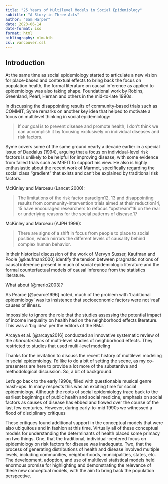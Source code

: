 ```yaml
---
title: "25 Years of Multilevel Models in Social Epidemiology"
subtitle: "A Story in Three Acts"
author: "Sam Harper"
date: 2023-06-14
date-format: iso
format: html
bibliography: mlm.bib
csl: vancouver.csl
---
```


## Introduction

At the same time as social epidemiology started to articulate a new vision for place-based and contextual effects to bring back the focus on population health, the formal literature on causal inference as applied to epidemiology was also taking shape. Foundational work by Robins, Greenland, Pearl, Hernan and others in the mid-to-late 1990s. 

In discussing the disappointing results of community-based trials such as COMMIT, Syme remarks on another key idea that helped to motivate a focus on multilevel thinking in social epidemiology:

> If our goal is to prevent disease and promote health, I don't think we can accomplish it by focusing exclusively on individual diseases and risk factors.

Syme covers some of the same ground nearly a decade earlier in a special issue of Daedalus (1994), arguing that a focus on individual-level risk factors is unlikely to be helpful for improving disease, with some evidence from failed trials such as MRFIT to support his view. He also is highly enthusiastic about the recent work of Marmot, specifically regarding the social class "gradient" that exists and can't be explained by traditional risk factors.  

McKinley and Marceau (Lancet 2000):

> The limitations of the risk factor paradigm12, 13 and disappointing results from community-intervention trials aimed at their reduction14, 15 have encouraged researchers to refocus “upstream”16 on the real or underlying reasons for the social patterns of disease.17

McKinley and Marceau (AJPH 1999):

> There are signs of a shift in focus from people to place to social position, which mirrors the different levels of causality behind complex human behavior.


In their historical discussion of the work of Mervyn Susser, Kaufman and Poole [@kaufman2000] identify the tension between pragmatic notions of causal inference present in much of social epidemiologic literature and the formal counterfactual models of causal inference from the statistics literature. 

What about [@merlo2003]?

As Pearce [@pearce1996] noted, much of the problem with 'traditional epidemiology' was its insistence that socioeconomic factors were not 'real' causes of illness.

Impossible to ignore the role that the studies assessing the potential impact of income inequality on health had on the neighborhood effects literature. This was a 'big idea' per the editors of the BMJ. 

Arcaya et al. [@arcaya2016] conducted an innovative systematic review of the *characteristics* of multi-level studies of neighborhood effects. They restricted to studies that used multi-level modeling

Thanks for the invitation to discuss the recent history of multilevel modeling in social epidemiology. I'd like to do a bit of setting the scene, as my co-presenters are here to provide a lot more of the substantive and methodological discussion. So, a bit of background.

Let's go back to the early 1990s, filled with questionable musical genre mash-ups. In many respects this was an exciting time for social epidemiology. Although the roots of social epidemiology trace back to the earliest beginnings of public health and social medicine, emphasis on social factors as causes of disease has ebbed and flowed over the course of the last few centuries. However, during early-to-mid 1990s we witnessed a flood of disciplinary critiques

These critiques found additional support in the conceptual models that were also ubiquitous and in fashion at this time. Virtually all of these conceptual models for understanding the determinants of health placed some primacy on two things. One, that the traditional, individual-centered focus on epidemiology on risk factors for disease was inadequate. Two, that the process of generating distributions of health and disease involved multiple levels, including communities, neighborhoods, municipalities, states, etc. The development, adoption, and use of multilevel statistical models held enormous promise for highlighting and demonstrating the relevance of these new conceptual models, with the aim to bring back the population perspective. 


